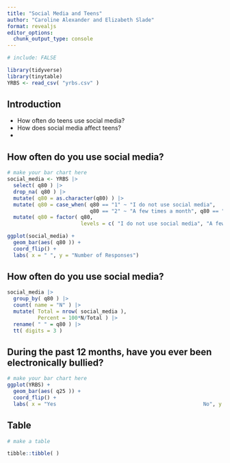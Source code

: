 ```yaml
---
title: "Social Media and Teens"
author: "Caroline Alexander and Elizabeth Slade"
format: revealjs
editor_options: 
  chunk_output_type: console
---
```


```r
# include: FALSE

library(tidyverse)
library(tinytable)
YRBS <- read_csv( "yrbs.csv" )
```

## Introduction

- How often do teens use social media?
- How does social media affect teens? 
- 

## How often do you use social media?

```r
# make your bar chart here
social_media <- YRBS |>
  select( q80 ) |>
  drop_na( q80 ) |> 
  mutate( q80 = as.character(q80) ) |> 
  mutate( q80 = case_when( q80 == "1" ~ "I do not use social media",
                           q80 == "2" ~ "A few times a month", q80 == "3" ~ "About once a week", q80 == "4" ~ "A few times a week", q80 == "5" ~ "About once a day", q80 == "6" ~ "Several times a day", q80 == "7" ~ "About once an hour", q80 == "8" ~ "More than once an hour" )) |>
  mutate( q80 = factor( q80, 
                        levels = c( "I do not use social media", "A few times a month", "About once a week", "A few times a week", "About once a day", "Several times a day", "About once an hour", "More than once an hour")))

ggplot(social_media) +
  geom_bar(aes( q80 )) +
  coord_flip() +
  labs( x = " ", y = "Number of Responses")

```

## How often do you use social media?

```r

social_media |>
  group_by( q80 ) |>
  count( name = "N" ) |>
  mutate( Total = nrow( social_media ), 
          Percent = 100*N/Total ) |>
  rename( " " = q80 ) |>
  tt( digits = 3 )

```


## During the past 12 months, have you ever been electronically bullied? 

```r
# make your bar chart here 
ggplot(YRBS) +
  geom_bar(aes( q25 )) +
  coord_flip() +
  labs( x = "Yes                                                No", y = "Number of Responses")
```

## Table 

```r
# make a table 

tibble::tibble( )

```




